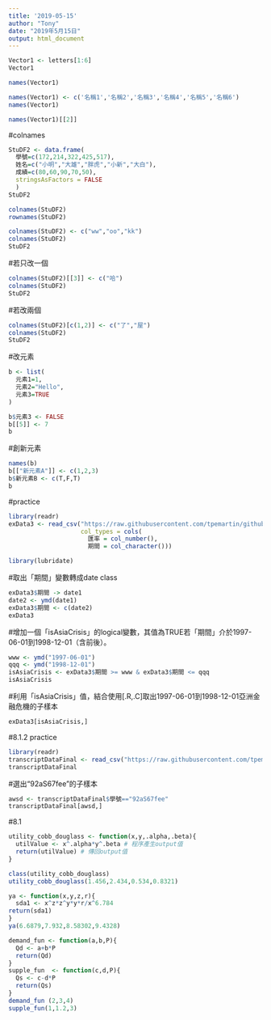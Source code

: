 ```yaml
---
title: '2019-05-15'
author: "Tony"
date: "2019年5月15日"
output: html_document
---
```


```r
Vector1 <- letters[1:6]
Vector1

names(Vector1)
```


```r
names(Vector1) <- c('名稱1','名稱2','名稱3','名稱4','名稱5','名稱6')
names(Vector1)
```

```r
names(Vector1)[[2]]

```

#colnames

```r
StuDF2 <- data.frame(
  學號=c(172,214,322,425,517),
  姓名=c("小明","大雄","胖虎","小新","大白"),
  成績=c(80,60,90,70,50),
  stringsAsFactors = FALSE
  )
StuDF2 
```


```r
colnames(StuDF2) 
rownames(StuDF2)
```

```r
colnames(StuDF2) <- c("ww","oo","kk")
colnames(StuDF2)
StuDF2
```
#若只改一個
```r
colnames(StuDF2)[[3]] <- c("哈")
colnames(StuDF2)
StuDF2
```
#若改兩個
```r
colnames(StuDF2)[c(1,2)] <- c("了","屋")
colnames(StuDF2) 
StuDF2
```

#改元素
```r
b <- list(
  元素1=1,
  元素2="Hello",
  元素3=TRUE
)

b$元素3 <- FALSE
b[[5]] <- 7
b

```
#創新元素
```r
names(b)
b[["新元素A"]] <- c(1,2,3)
b$新元素B <- c(T,F,T)
b
```
#practice
```r
library(readr)
exData3 <- read_csv("https://raw.githubusercontent.com/tpemartin/github-data/master/exData3.csv",
                    col_types = cols(
                      匯率 = col_number(),
                      期間 = col_character()))
```
```r
library(lubridate)
```

#取出「期間」變數轉成date class
```r
exData3$期間 -> date1
date2 <- ymd(date1)
exData3$期間 <- c(date2)
exData3

```

#增加一個「isAsiaCrisis」的logical變數，其值為TRUE若「期間」介於1997-06-01到1998-12-01（含前後）。
```r
www <- ymd("1997-06-01")
qqq <- ymd("1998-12-01")
isAsiaCrisis <- exData3$期間 >= www & exData3$期間 <= qqq
isAsiaCrisis
```
#利用「isAsiaCrisis」值，結合使用[.R,.C]取出1997-06-01到1998-12-01亞洲金融危機的子樣本
```r
exData3[isAsiaCrisis,]
```
#8.1.2 practice 
```r
library(readr)
transcriptDataFinal <- read_csv("https://raw.githubusercontent.com/tpemartin/github-data/master/transcriptDataFinal.csv")
transcriptDataFinal
```
#選出“92aS67fee”的子樣本
```r
awsd <- transcriptDataFinal$學號=="92aS67fee"
transcriptDataFinal[awsd,]
```

#8.1
```r
utility_cobb_douglass <- function(x,y,.alpha,.beta){
  utilValue <- x^.alpha*y^.beta # 程序產生output值
  return(utilValue) # 傳回output值
}
```

```r
class(utility_cobb_douglass)
utility_cobb_douglass(1.456,2.434,0.534,0.8321)
```

```r
ya <- function(x,y,z,r){
  sda1 <- x^z*z^y*y*r/x^6.784
return(sda1)
}
ya(6.6879,7.932,8.58302,9.4328)
```

```r
demand_fun <- function(a,b,P){
  Qd <- a+b*P
  return(Qd)
}
supple_fun  <- function(c,d,P){
  Qs <- c-d*P
  return(Qs)
}
demand_fun (2,3,4)
supple_fun(1,1.2,3)
```

